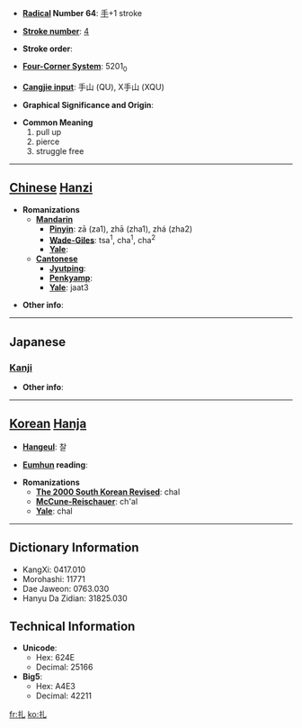 * '''[[Wiktionary:Chinese radical index| Radical]] Number 64''': [[Wiktionary:Chinese radical index 手|手]]+1 stroke

* '''[[Wiktionary:Chinese total strokes index|Stroke number]]''': [[Wiktionary:Chinese total strokes index 4|4]]

* '''Stroke order''': 

* '''[[Wiktionary:Chinese four corner index|Four-Corner System]]''': 5201<sub>0</sub>

* '''[[Wiktionary:Chinese Cangjie index|Cangjie input]]''': 手山 (QU), X手山 (XQU)

* '''Graphical Significance and Origin''': 

* '''Common Meaning'''
*#pull up
*# pierce
*# struggle free


----

== [[Chinese]] [[Hanzi]] ==

* '''Romanizations'''
** '''[[Mandarin]]'''
*** '''[[Pinyin]]''': zā (za1), zhā (zha1), zhá (zha2)
*** '''[[Wade-Giles]]''': tsa<sup>1</sup>, cha<sup>1</sup>, cha<sup>2</sup>
*** '''[[Yale]]''': 
** '''[[Cantonese]]'''
*** '''[[Jyutping]]''':
*** '''[[Penkyamp]]''': 
*** '''[[Yale]]''': jaat3

* '''Other info''': 

----

==Japanese==
===[[Kanji]]===
{{kanji|on readings=[[さつ]] (satsu), [[あつ]] (atsu)
|kun readings=[[ぬく]] (nuku), [[かまえる]] (kamaeru)
}}

* '''Other info''':  

----

== [[Korean]] [[Hanja]] ==

* '''[[Hangeul]]''': 찰

* '''[[Eumhun]] reading''': 

* '''Romanizations'''
** '''[[The 2000 South Korean Revised Romanization|The 2000 South Korean Revised]]''': chal
** '''[[McCune-Reischauer]]''': ch'al
** '''[[Yale]]''': chal

----

== Dictionary Information ==

* KangXi: 0417.010
* Morohashi: 11771
* Dae Jaweon: 0763.030
* Hanyu Da Zidian: 31825.030

== Technical Information ==

* '''Unicode''':
** Hex: 624E
** Decimal: 25166
* '''Big5''':
** Hex: A4E3
** Decimal: 42211

[[fr:扎]]
[[ko:扎]]